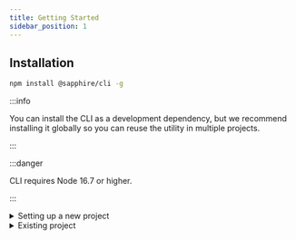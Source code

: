 ```yaml
---
title: Getting Started
sidebar_position: 1
---
```



## Installation

```bash npm2yarn2pnpm
npm install @sapphire/cli -g
```

:::info

You can install the CLI as a development dependency, but we recommend installing it globally so you can reuse the
utility in multiple projects.

:::

:::danger

CLI requires Node 16.7 or higher.

:::

<details id="new-project">
<summary>Setting up a new project</summary>

## Creating a bot

Lets start creating a new project. The first thing to run is the `new` command:

```bash
sapphire new
```

After running `sapphire new` you will be prompted with several questions that require your attention and that we will
use to generate your project.

First of all, we will need to know the name of your project. This will be used as the folder name in which we'll setup
the project. This will default to `my-sapphire-bot`.

```bash {2}
sapphire new
? What's the name of your project? » my-sapphire-bot
```

Next you will need to choose which programming language you want to use. Currently we support JavaScript and TypeScript.

```bash {3-5}
sapphire new
√ What's the name of your project? ... my-sapphire-bot
? Choose a language for your project » - Use arrow-keys. Return to submit.
>   TypeScript (Recommended)
    JavaScript
```

After choosing the programming language we have several templates from which you can choose. We will go with the
**default template** for this guide.

```bash {4-6}
sapphire new
√ What's the name of your project? ... my-sapphire-bot
√ Choose a language for your project » TypeScript (Recommended)
? Choose a template for your project » - Use arrow-keys. Return to submit.
>   Default template (Recommended)
    with Docker
    with tsup
    with SWC
```

The following step is to choose the markup language to use for your config file, we support JSON and YAML. For this
guide we will choose **YAML**.

```bash {5-7}
sapphire new
√ What's the name of your project? ... my-sapphire-bot
√ Choose a language for your project » TypeScript (Recommended)
√ Choose a template for your project » Default template (Recommended)
? What format do you want your config file to be in? » - Use arrow-keys. Return to submit.
    JSON
>   YAML
```

The next step is to choose the package manager to use. We support `npm` and `yarn`. For this guide we will choose
**Yarn**.

```bash {6-8}
sapphire new
√ What's the name of your project? ... my-sapphire-bot
√ Choose a language for your project » TypeScript (Recommended)
√ Choose a template for your project » Default template (Recommended)
√ What format do you want your config file to be in? » YAML
? What package manager do you want to use? » - Use arrow-keys. Return to submit.
>   Yarn (Recommended)
    npm
```

When selecting Yarn you can choose to use Yarn v3 (the latest version), or stick to Yarn v1. For this guide we will choose Yarn v3.

```bash {6-8}
sapphire new
√ What's the name of your project? ... my-sapphire-bot
√ Choose a language for your project » TypeScript (Recommended)
√ Choose a template for your project » Default template (Recommended)
√ What format do you want your config file to be in? » YAML
√ What package manager do you want to use? » Yarn (Recommended)
? Do you want to use Yarn v3? » (y/N)
```

Lastly, if you want to initialize a git repository in your project, type `y` when asked, then press enter to finish up.
If you don't want a git repository then you can just hit enter to finish.

```bash {7}
sapphire new
√ What's the name of your project? ... my-sapphire-bot
√ Choose a language for your project » TypeScript (Recommended)
√ Choose a template for your project » Default template (Recommended)
√ What format do you want your config file to be in? » YAML
√ What package manager do you want to use? » Yarn (Recommended)
√ Do you want to use Yarn v3? ... yes
? Do you want to create a git repository for this project? » (y/N)
```

Now wait for the CLI to create your project and install the dependencies. This should take ~2 minutes, but it may be
more depending on your hardware as well as on your internet speed.

```bash
sapphire new
√ What's the name of your project? ... my-sapphire-bot
√ Choose a language for your project » TypeScript (Recommended)
√ Choose a template for your project » Default template (Recommended)
√ What format do you want your config file to be in? » YAML
√ What package manager do you want to use? » Yarn (Recommended)
√ Do you want to use Yarn v3? ... yes
√ Do you want to create a git repository for this project? ... yes
✔ Cloning the repository
✔ Setting up the project
✔ Initializing git repo
✔ Installing Yarn v3
✔ Installing Yarn Typescript Plugin
✔ Installing dependencies using Yarn
Done!
```

Congratulations! You created a bot using Sapphire CLI. You can consult the README to see what you need to do before
running your bot.

<Tabs groupId="shell-choice">
<TabItem value="bash" label="Bash" default>

```bash
cat my-sapphire-bot/README.md
# TypeScript Sapphire Bot example

This is a basic setup of a Discord bot using the [sapphire framework][sapphire] written in TypeScript
...
```

</TabItem>

<TabItem value="powershell" label="Powershell">

```powershell
Get-Content .\my-sapphire-bot\README.md
# TypeScript Sapphire Bot example

This is a basic setup of a Discord bot using the [sapphire framework][sapphire] written in TypeScript
...
```

</TabItem>

<TabItem value="commandprompt" label="CMD">

```batch
type my-sapphire-bot\README.md
# TypeScript Sapphire Bot example

This is a basic setup of a Discord bot using the [sapphire framework][sapphire] written in TypeScript
...
```

</TabItem>
</Tabs>

</details>

<details>
<summary> Existing project </summary>

## Using Sapphire CLI on an existing project

Lets start initializing Sapphire CLI in your project. The first thing to run is the `init` command:

```bash
sapphire init
```

The following step is to choose the markup language to use for your config file, we support JSON and YAML. For this
guide we will choose **YAML**.

```bash {2-4}
sapphire init
? What format do you want your config file to be in? » - Use arrow-keys. Return to submit.
    JSON
>   YAML
```

Next you will need to choose which programming language you are using in your project. Currently we support JavaScript
and TypeScript.

```bash {3-5}
sapphire init
√ What format do you want your config file to be in? » YAML
? Choose the language used in your project » - Use arrow-keys. Return to submit.
>   TypeScript
    JavaScript
```

After choosing the programming language we need to know in which folder your bot's entry point is located. This will
default to `src`.

```bash {4}
sapphire init
√ What format do you want your config file to be in? » YAML
√ Choose the language used in your project » TypeScript
? Your base directory » src
```

Then we need to know in which folder you store your commands, without including the base as specified in the previous
step. This will default to `commands`.

```bash {5}
sapphire init
√ What format do you want your config file to be in? » YAML
√ Choose the language used in your project » TypeScript
√ Your base directory ... src
? Where do you store your commands? (do not include the base) » commands
```

We also need to know in which folder you store your listeners, without including the base as specified before. This will
default to `listeners`.

```bash {6}
sapphire init
√ What format do you want your config file to be in? » YAML
√ Choose the language used in your project » TypeScript
√ Your base directory ... src
√ Where do you store your commands? (do not include the base) ... commands
? Where do you store your listeners? (do not include the base) » listeners
```

Then we need to know in which folder you store your arguments, without including the base as specified before. This will
default to `arguments`.

```bash {7}
sapphire init
√ What format do you want your config file to be in? » YAML
√ Choose the language used in your project » TypeScript
√ Your base directory ... src
√ Where do you store your commands? (do not include the base) ... commands
√ Where do you store your listeners? (do not include the base) ... listeners
? Where do you store your arguments? (do not include the base) » arguments
```

And lastly please specify in which folder you store your preconditions, without including the base as specified before.
This will default to `preconditions`.

```bash {8}
sapphire init
√ What format do you want your config file to be in? » YAML
√ Choose the language used in your project » TypeScript
√ Your base directory ... src
√ Where do you store your commands? (do not include the base) ... commands
√ Where do you store your listeners? (do not include the base) ... listeners
√ Where do you store your arguments? (do not include the base) ... arguments
? Where do you store your preconditions? (do not include the base) » preconditions
```

The last step is to choose if you want to enable custom file (piece) templates, type `y` and enter if you want to enable
it. If you don't want to enable it, just enter.

```bash {9}
sapphire init
√ What format do you want your config file to be in? » YAML
√ Choose the language used in your project » TypeScript
√ Your base directory ... src
√ Where do you store your commands? (do not include the base) ... commands
√ Where do you store your listeners? (do not include the base) ... listeners
√ Where do you store your arguments? (do not include the base) ... arguments
√ Where do you store your preconditions? (do not include the base) ... preconditions
? Do you want to enable custom file templates? » (y/N)
```

Done! You can now start using the Sapphire CLI in your project. 🎉

```bash
sapphire init
√ What format do you want your config file to be in? » YAML
√ Choose the language used in your project » TypeScript
√ Your base directory ... src
√ Where do you store your commands? (do not include the base) ... commands
√ Where do you store your listeners? (do not include the base) ... listeners
√ Where do you store your arguments? (do not include the base) ... arguments
√ Where do you store your preconditions? (do not include the base) ... preconditions
√ Do you want to enable custom file templates? ... no
```

</details>
